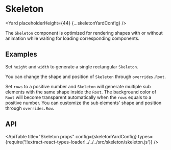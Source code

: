 <!--
Copyright (c) 2018-2020 Uber Technologies, Inc.

This source code is licensed under the MIT license found in the
LICENSE file in the root directory of this source tree.
-->






# Skeleton

<Yard placeholderHeight={44} {...skeletonYardConfig} />

The `Skeleton` component is optimized for rendering shapes with or without animation while waiting for loading corresponding components.

## Examples

<Example title="Basic usage" path="skeleton/basic.js">
  <SkeletonBasic />
</Example>

Set `height` and `width` to generate a single rectangular `Skeleton`.

<Example title="Other Shapes" path="skeleton/circle.js">
  <SkeletonCircle />
</Example>

You can change the shape and position of `Skeleton` through `overrides.Root`.

<Example title="Animation" path="skeleton/animation.js">
  <SkeletonAnimation />
</Example>

<Example title="Sub elements" path="skeleton/subElements.js">
  <SkeletonSubElements />
</Example>

Set `rows` to a positive number and `Skeleton` will generate multiple sub elements with the same shape inside the `Root`.
The background color of `Root` will become transparent automatically when the `rows` equals to a positive number.
You can customize the sub elements' shape and position through `overrides.Row`.

## API

<ApiTable
  title="Skeleton props"
  config={skeletonYardConfig}
  types={require('!!extract-react-types-loader!../../../src/skeleton/skeleton.js')}
/>

<Exports
  component={SkeletonExports}
  title="Skeleton exports"
  path="baseui/skeleton"
/>
